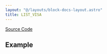 ```yaml
---
layout: "@/layouts/block-docs-layout.astro"
title: LIST_VISA
---
```



<PythonDocsDisplay docstring={docstring} />

[Source Code](https://github.com/flojoy-ai/blocks/blob/main/blocks/IO/INSTRUMENTS/QCODES/LIST_VISA/LIST_VISA.py)

## Example
